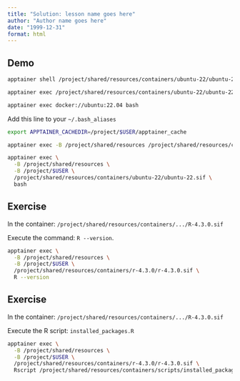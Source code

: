 ```yaml
---
title: "Solution: lesson name goes here"
author: "Author name goes here"
date: "1999-12-31"
format: html
---
```


## Demo

```bash
apptainer shell /project/shared/resources/containers/ubuntu-22/ubuntu-22.sif
```

```bash
apptainer exec /project/shared/resources/containers/ubuntu-22/ubuntu-22.sif bash
```

```bash
apptainer exec docker://ubuntu:22.04 bash
```

Add this line to your `~/.bash_aliases`

```bash
export APPTAINER_CACHEDIR=/project/$USER/apptainer_cache
```

```bash
apptainer exec -B /project/shared/resources /project/shared/resources/containers/ubuntu-22/ubuntu-22.sif bash 
```

```bash
apptainer exec \
  -B /project/shared/resources \
  -B /project/$USER \
  /project/shared/resources/containers/ubuntu-22/ubuntu-22.sif \
  bash 
```

## Exercise

In the container: `/project/shared/resources/containers/.../R-4.3.0.sif`

Execute the command: `R --version`.

```bash
apptainer exec \
  -B /project/shared/resources \
  -B /project/$USER \
  /project/shared/resources/containers/r-4.3.0/r-4.3.0.sif \
  R --version 
```

## Exercise

In the container: `/project/shared/resources/containers/.../R-4.3.0.sif`

Execute the R script: `installed_packages.R`

```bash
apptainer exec \
  -B /project/shared/resources \
  -B /project/$USER \
  /project/shared/resources/containers/r-4.3.0/r-4.3.0.sif \
  Rscript /project/shared/resources/containers/scripts/installed_packages.R
```


